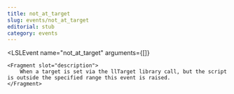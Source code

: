 ```yaml
---
title: not_at_target
slug: events/not_at_target
editorial: stub
category: events
---
```


<LSLEvent
	name="not_at_target"
	arguments={[]}
>
	<Fragment slot="description">
		When a target is set via the llTarget library call, but the script is outside the specified range this event is raised.
	</Fragment>
</LSLEvent>
